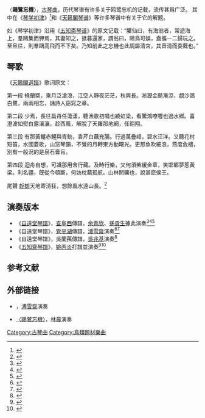 〈'''鷗鷺忘機'''〉，[[古琴曲|古琴曲]]，历代琴谱有许多关于鸥鹭忘机的记载，流传甚爲广泛。
其中在《[[琴学初津|琴学初津]]》<ref name="琴学初津">{{cite book|author = 清 陳世驥 |title = 琴学初津}}</ref>和《[[天籁閣琴谱|天籁閣琴谱]]》等许多琴谱中有关于它的解题。

如《琴学初津》沿用《[[五知斋琴谱|五知斋琴谱]]》的原文记载：“臞仙曰，有海翁者，常遊海上，羣鷗集而狎焉，其妻知之，抵暮還家，謂翁曰，鷗鳥可娛，盍攜一二歸玩之。至旦往，則羣鷗高飛而不下矣。乃知前此之忘機也此調屬淸宮，其音淸而委蕤也。”

==琴歌==
《[[天籟閣選譜|天籟閣選譜]]》歌词原文：

第一段
撓蘭槳，乘月泛滄浪，江空人靜夜茫茫，秋興長。淅瀝金颷漸涼，覷沙鷗白鷺，兩兩相忘，誦詩人窈窕之章。

第二段
少焉，長往扁舟任蕩漾，聽漁歌初唱也繞虹梁，看驚鴻嘹嚦也過水鄕。喜澄波如熨白露瀼瀼。趁西風，解脫了天羅那地網，任翱翔。

第三段
有那黃鱨赤鯉與青魴，香芹白藕充腸。行過萬疊嶂，碧水汪洋。又聽花村短笛，水國菱歌，山窓琴韻，不覺的月轉東方動曙光。更那魚吹細浪，燕度危檣，別有一般況的是泉石膏肓。

第四段
迴舟自想，可識那用舍行藏。及時行樂，又何須紫緩金章，笑邯鄲夢惹黃梁。利名疆，旣從今頓斷，何妨枕藉孤航。山林閒曠也，說甚麽侯王。

尾聲
[[蜉蝣|蜉蝣]]天地寄淸狂，想餘風水遠山長。<ref name="天籁阁琴谱">{{cite book|author = 清 覺庵 |title = 天籁阁琴谱}}</ref>

== 演奏版本 ==

* 《[[自遠堂琴譜|自遠堂琴譜]]》，[[查阜西|查阜西]]傳譜，[[余青欣|余青欣]]、[[孫貴生|孫貴生]]據此演奏<ref>{{Cite book|title=《查阜西琴學藝術》|last=查阜西|publisher=龍音製作|location=香港}}</ref><ref>{{Cite book|title=《清新致爽》|last=余青欣|publisher=中國文采聲像|year=2015|location=北京}}</ref><ref>{{Cite book|title=《七弦辨夢．孫貴生古琴曲集》|last=孫貴生|publisher=中國科學文化音像出版社|year=2017|location=北京}}</ref>
* 《自遠堂琴譜》，[[管平湖|管平湖]]傳譜，[[溥雪齋|溥雪齋]]演奏<ref>{{Cite book|title=《管平湖古琴曲集》|last=管平湖|publisher=龍音製作|year=1995|location=香港}}</ref><ref name=":0">{{Cite book|title=《中國音樂大全‧古琴卷》|publisher=中国唱片上海公司}}</ref>
* 《自遠堂琴譜》，吳蘭蓀傳譜，[[吳兆基|吳兆基]]演奏<ref>{{Cite book|title=《吳門琴譜：上集》|last=吳兆基|publisher=雨果製作|year=1987|location=香港}}</ref>
* 《[[五知齋琴譜|五知齋琴譜]]》，[[姚丙炎|姚丙炎]]打譜並演奏<ref>{{Cite book|title=《琴曲鉤沉》|author=姚丙炎|editor=姚公白|publisher=中華書局|year=2018|isbn=9787101125634|location=中國}}</ref><ref>{{Cite book|title=《姚丙炎古琴藝術》|last=姚丙炎|publisher=龍音製作}}</ref>

==参考文献==
{{reflist}}

== 外部链接 ==

* {{YouTube|title=〈鷗鷺忘機〉|id=som9smSK48w}}，[[溥雪齋|溥雪齋]]演奏
* [http://books.caaph.com/6053/61504 〈鷗鷺忘機〉]，[[林晨|林晨]]演奏

{{古琴}}
[[Category:古琴曲|Category:古琴曲]]
[[Category:鳥類題材樂曲|Category:鳥類題材樂曲]]